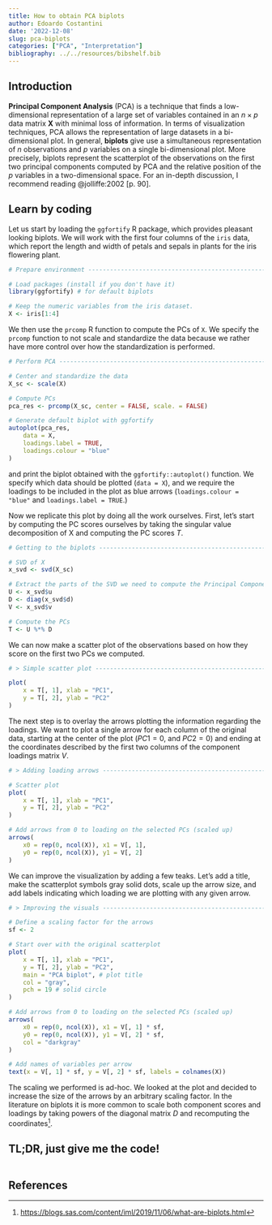 ```yaml
---
title: How to obtain PCA biplots
author: Edoardo Costantini
date: '2022-12-08'
slug: pca-biplots
categories: ["PCA", "Interpretation"]
bibliography: ../../resources/bibshelf.bib
---
```


## Introduction

**Principal Component Analysis** (PCA) is a technique that finds a low-dimensional representation of a large set of variables contained in an $n \times p$ data matrix $\mathbf{X}$ with minimal loss of information.
In terms of visualization techniques, PCA allows the representation of large datasets in a bi-dimensional plot.
In general, **biplots** give use a simultaneous representation of $n$ observations and $p$ variables on a single bi-dimensional plot.
More precisely, biplots represent the scatterplot of the observations on the first two principal components computed by PCA and the relative position of the $p$ variables in a two-dimensional space.
For an in-depth discussion, I recommend reading @jolliffe:2002 [p. 90].

## Learn by coding

Let us start by loading the `ggfortify` R package, which provides pleasant looking biplots.
We will work with the first four columns of the `iris` data, which report the length and width of petals and sepals in plants for the iris flowering plant.

```r
# Prepare environment ----------------------------------------------------------

# Load packages (install if you don't have it)
library(ggfortify) # for default biplots

# Keep the numeric variables from the iris dataset.
X <- iris[1:4]

```

We then use the `prcomp` R function to compute the PCs of `X`. We specify the `prcomp` function to not scale and standardize the data because we rather have more control over how the standardization is performed.

```r
# Perform PCA ------------------------------------------------------------------

# Center and standardize the data
X_sc <- scale(X)

# Compute PCs
pca_res <- prcomp(X_sc, center = FALSE, scale. = FALSE)

# Generate default biplot with ggfortify
autoplot(pca_res,
    data = X,
    loadings.label = TRUE, 
    loadings.colour = "blue"
)

```

and print the biplot obtained with the `ggfortify::autoplot()` function.
We specify which data should be plotted (`data = X`), and we require the loadings to be included in the plot as blue arrows (`loadings.colour = "blue"` and `loadings.label = TRUE`.)

Now we replicate this plot by doing all the work ourselves. First, let's start by computing the PC scores ourselves by taking the singular value decomposition of X and computing the PC scores $T$.

```r
# Getting to the biplots -------------------------------------------------------

# SVD of X
x_svd <- svd(X_sc)

# Extract the parts of the SVD we need to compute the Principal Component scores
U <- x_svd$u
D <- diag(x_svd$d)
V <- x_svd$v

# Compute the PCs
T <- U %*% D

```

We can now make a scatter plot of the observations based on how they score on the first two PCs we computed.

```r
# > Simple scatter plot --------------------------------------------------------

plot(
    x = T[, 1], xlab = "PC1",
    y = T[, 2], ylab = "PC2"
)

```

The next step is to overlay the arrows plotting the information regarding the loadings.
We want to plot a single arrow for each column of the original data, starting at the center of the plot ($PC1 = 0$, and $PC2 = 0$) and ending at the coordinates described by the first two columns of the component loadings matrix $V$.

```r
# > Adding loading arrows ------------------------------------------------------

# Scatter plot
plot(
    x = T[, 1], xlab = "PC1",
    y = T[, 2], ylab = "PC2"
)

# Add arrows from 0 to loading on the selected PCs (scaled up)
arrows(
    x0 = rep(0, ncol(X)), x1 = V[, 1], 
    y0 = rep(0, ncol(X)), y1 = V[, 2]
)

```


We can improve the visualization by adding a few teaks. Let's add a title, make the scatterplot symbols gray solid dots, scale up the arrow size, and add labels indicating which loading we are plotting with any given arrow.

```r
# > Improving the visuals ------------------------------------------------------

# Define a scaling factor for the arrows
sf <- 2

# Start over with the original scatterplot
plot(
    x = T[, 1], xlab = "PC1",
    y = T[, 2], ylab = "PC2",
    main = "PCA biplot", # plot title
    col = "gray",
    pch = 19 # solid circle
)

# Add arrows from 0 to loading on the selected PCs (scaled up)
arrows(
    x0 = rep(0, ncol(X)), x1 = V[, 1] * sf, 
    y0 = rep(0, ncol(X)), y1 = V[, 2] * sf,
    col = "darkgray"
)

# Add names of variables per arrow
text(x = V[, 1] * sf, y = V[, 2] * sf, labels = colnames(X))

```

The scaling we performed is ad-hoc. We looked at the plot and decided to increase the size of the arrows by an arbitrary scaling factor. In the literature on biplots it is more common to scale both component scores and loadings by taking powers of the diagonal matrix $D$ and recomputing the coordinates[^1].

[^1]: [https://blogs.sas.com/content/iml/2019/11/06/what-are-biplots.html](https://blogs.sas.com/content/iml/2019/11/06/what-are-biplots.html)

## TL;DR, just give me the code!
```r
```

## References